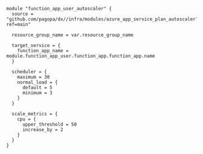 ```hcl
module "function_app_user_autoscaler" {
  source = "github.com/pagopa/dx//infra/modules/azure_app_service_plan_autoscaler?ref=main"

  resource_group_name = var.resource_group_name

  target_service = {
    function_app_name = module.function_app_user.function_app.function_app.name
  }

  scheduler = {
    maximum = 30
    normal_load = {
      default = 5
      minimum = 3
    }
  }

  scale_metrics = {
    cpu = {
      upper_threshold = 50
      increase_by = 2
    }
  }
}
```
